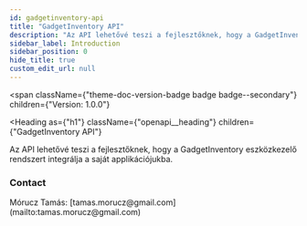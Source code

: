 ```yaml
---
id: gadgetinventory-api
title: "GadgetInventory API"
description: "Az API lehetővé teszi a fejlesztőknek, hogy a GadgetInventory eszközkezelő rendszert integrálja a saját applikációjukba."
sidebar_label: Introduction
sidebar_position: 0
hide_title: true
custom_edit_url: null
---
```



<span
  className={"theme-doc-version-badge badge badge--secondary"}
  children={"Version: 1.0.0"}
>
</span>

<Heading
  as={"h1"}
  className={"openapi__heading"}
  children={"GadgetInventory API"}
>
</Heading>



Az API lehetővé teszi a fejlesztőknek, hogy a GadgetInventory eszközkezelő rendszert integrálja a saját applikációjukba.

<div
  style={{"display":"flex","flexDirection":"column","marginBottom":"var(--ifm-paragraph-margin-bottom)"}}
>
  <h3
    style={{"marginBottom":"0.25rem"}}
  >
    Contact
  </h3><span>
    Mórucz Tamás: [tamas.morucz@gmail.com](mailto:tamas.morucz@gmail.com)
  </span>
</div>
      